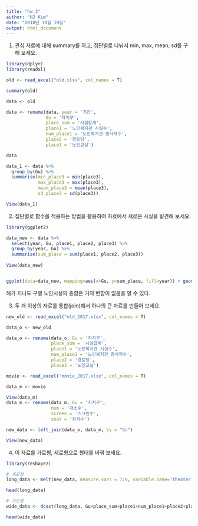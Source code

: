 ---
title: "hw_3"
author: "HJ Kim"
date: "2018년 10월 19일"
output: html_document
---

1. 관심 자료에 대해 summary를 하고, 집단별로 나눠서 min, max, mean, sd를 구해 보세요.

```{r warning=FALSE}
library(dplyr)
library(readxl)

old <- read_excel("old.xlsx", col_names = T)

summary(old)

data <- old

data <- rename(data, year = '기간',
               Gu = '자치구',
               place_sum = '시설합계',
               place1 = '노인복지관 시설수',
               num_place1 = '노인복지관 종사자수',
               place2 = '경로당',
               place3 = '노인교실')

data

data_1 <- data %>% 
  group_by(Gu) %>% 
  summarise(min_place3 = min(place3),
            max_place3 = max(place3),
            mean_place3 = mean(place3),
            sd_place3 = sd(place3))

View(data_1)
```

2. 집단별로 함수를 적용하는 방법을 활용하여 자료에서 새로운 사실을 발견해 보세요.

```{r warning=FALSE}
library(ggplot2)

data_new <- data %>% 
  select(year, Gu, place1, place2, place3) %>% 
  group_by(year, Gu) %>% 
  summarise(sum_place = sum(place1, place2, place3))
  
View(data_new)


ggplot(data=data_new, mapping=aes(x=Gu, y=sum_place, fill=year)) + geom_col()+coord_flip()

```

해가 지나도 구별 노인시설의 총합은 거의 변함이 없음을 알 수 있다.


3. 두 개 이상의 자료를 통합(join)해서 하나의 큰 자료를 만들어 보세요.

```{r warning=FALSE}

new_old <- read_excel("old_2017.xlsx", col_names = T)

data_o <- new_old

data_o <- rename(data_o, Gu = '자치구',
                 place_sum = '시설합계',
                 place1 = '노인복지관 시설수',
                 num_place1 = '노인복지관 종사자수',
                 place2 = '경로당',
                 place3 = '노인교실')

movie <- read_excel("movie_2017.xlsx", col_names = T)

data_m <- movie

View(data_m)
data_m <- rename(data_m, Gu = '자치구',
                 num = '개소수',
                 screen = '스크린수',
                 seat = '좌석수')

new_data <- left_join(data_o, data_m, by = "Gu")

View(new_data)

```

4. 이 자료를 가로형, 세로형으로 형태를 바꿔 보세요.

```{r warning=FALSE}

library(reshape2)

# 세로형
long_data <- melt(new_data, measure.vars = 7:9, variable.name='theater', value.name='number')

head(long_data)

# 가로형
wide_data <- dcast(long_data, Gu+place_sum+place1+num_place1+place2+place3~theater)

head(wide_data)
```

